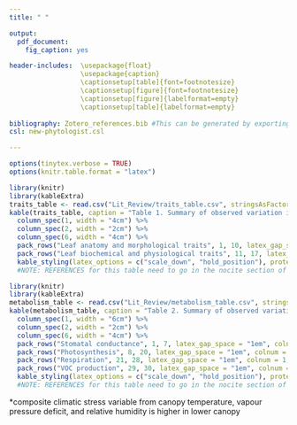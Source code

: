 ```yaml
---
title: " "

output: 
  pdf_document:
    fig_caption: yes

header-includes:  \usepackage{float}
                  \usepackage{caption}
                  \captionsetup[table]{font=footnotesize}
                  \captionsetup[figure]{font=footnotesize}
                  \captionsetup[figure]{labelformat=empty}
                  \captionsetup[table]{labelformat=empty}
                  
bibliography: Zotero_references.bib #This can be generated by exporting BibTex file from Zotero
csl: new-phytologist.csl 

---
```


```r
options(tinytex.verbose = TRUE)
options(knitr.table.format = "latex")
```

```r
library(knitr)
library(kableExtra)
traits_table <- read.csv("Lit_Review/traits_table.csv", stringsAsFactors = FALSE, check.names = FALSE)
kable(traits_table, caption = "Table 1. Summary of observed variation in thermally-relevant leaf traits with canopy height and/or between sun and shade leaves", format = "latex", booktabs = TRUE,  escape = F)%>%
  column_spec(1, width = "4cm") %>%
  column_spec(2, width = "2cm") %>%
  column_spec(6, width = "4cm") %>%
  pack_rows("Leaf anatomy and morphological traits", 1, 10, latex_gap_space = "1em", colnum = 4, hline_before = FALSE) %>%
  pack_rows("Leaf biochemical and physiological traits", 11, 17, latex_gap_space = "1em", colnum = 4, hline_before = FALSE) %>%
  kable_styling(latex_options = c("scale_down", "hold_position"), protect_latex = T) 
  #NOTE: REFERENCES for this table need to go in the nocite section of header in the main doc!!!
```


\newpage

```r
library(knitr)
library(kableExtra)
metabolism_table <- read.csv("Lit_Review/metabolism_table.csv", stringsAsFactors = FALSE, check.names = FALSE)
kable(metabolism_table, caption = "Table 2. Summary of observed variation in leaf metabolism and thermal responses across the vertical gradient and/or between sun and shade leaves", format = "latex", booktabs = TRUE,  escape = F)%>%
  column_spec(1, width = "6cm") %>%
  column_spec(2, width = "2cm") %>%
  column_spec(6, width = "4cm") %>%
  pack_rows("Stomatal conductance", 1, 7, latex_gap_space = "1em", colnum = 1, hline_before = FALSE) %>%
  pack_rows("Photosynthesis", 8, 20, latex_gap_space = "1em", colnum = 1, hline_before = FALSE) %>%
  pack_rows("Respiration", 21, 28, latex_gap_space = "1em", colnum = 1, hline_before = FALSE) %>%
  pack_rows("VOC production", 29, 30, latex_gap_space = "1em", colnum = 1, hline_before = FALSE) %>%
  kable_styling(latex_options = c("scale_down", "hold_position"), protect_latex = T) 
  #NOTE: REFERENCES for this table need to go in the nocite section of header in the main doc!!!
```
*composite climatic stress variable from canopy temperature, vapour pressure deficit, and relative humidity is higher in lower canopy